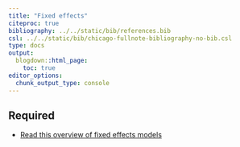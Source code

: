 ```yaml
---
title: "Fixed effects"
citeproc: true
bibliography: ../../static/bib/references.bib
csl: ../../static/bib/chicago-fullnote-bibliography-no-bib.csl
type: docs
output:
  blogdown::html_page:
    toc: true
editor_options: 
  chunk_output_type: console
---
```



## Required

- <i class="fa fa-external-link-square-alt" aria-hidden="true"></i> [Read this overview of fixed effects models](http://www.jblumenstock.com/files/courses/econ174/FEModels.pdf)